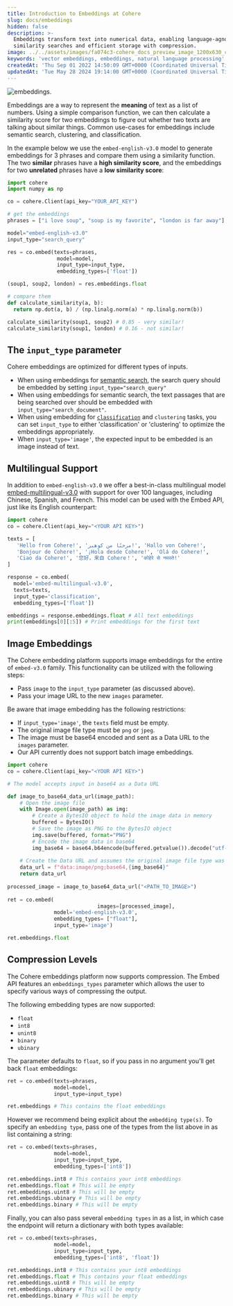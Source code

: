 ```yaml
---
title: Introduction to Embeddings at Cohere
slug: docs/embeddings
hidden: false
description: >-
  Embeddings transform text into numerical data, enabling language-agnostic
  similarity searches and efficient storage with compression.
image: ../../assets/images/fa074c3-cohere_docs_preview_image_1200x630_copy.jpg
keywords: 'vector embeddings, embeddings, natural language processing'
createdAt: 'Thu Sep 01 2022 14:50:09 GMT+0000 (Coordinated Universal Time)'
updatedAt: 'Tue May 28 2024 19:14:00 GMT+0000 (Coordinated Universal Time)'
---
```

<img src='../../assets/images/e8ea586-Embeddings_Visual_1_1.png' alt='embeddings.' />


Embeddings are a way to represent the **meaning** of text as a list of numbers. Using a simple comparison function, we can then calculate a similarity score for two embeddings to figure out whether two texts are talking about similar things. Common use-cases for embeddings include semantic search, clustering, and classification.

In the example below we use the `embed-english-v3.0` model to generate embeddings for 3 phrases and compare them using a similarity function. The two **similar** phrases have a **high similarity score**, and the embeddings for two **unrelated** phrases have a **low similarity score**:

```python PYTHON
import cohere
import numpy as np

co = cohere.Client(api_key="YOUR_API_KEY")

# get the embeddings
phrases = ["i love soup", "soup is my favorite", "london is far away"]

model="embed-english-v3.0"
input_type="search_query"

res = co.embed(texts=phrases,
                model=model,
                input_type=input_type,
                embedding_types=['float'])

(soup1, soup2, london) = res.embeddings.float

# compare them
def calculate_similarity(a, b):
  return np.dot(a, b) / (np.linalg.norm(a) * np.linalg.norm(b))

calculate_similarity(soup1, soup2) # 0.85 - very similar!
calculate_similarity(soup1, london) # 0.16 - not similar!
```

## The `input_type` parameter

Cohere embeddings are optimized for different types of inputs.

- When using embeddings for [semantic search](/docs/semantic-search), the search query should be embedded by setting `input_type="search_query"`
- When using embeddings for semantic search, the text passages that are being searched over should be embedded with `input_type="search_document"`.
- When using embedding for [`classification`](/docs/text-classification-with-embed) and `clustering` tasks, you can set `input_type` to either 'classification' or 'clustering' to optimize the embeddings appropriately.
- When `input_type='image'`, the expected input to be embedded is an image instead of text.

## Multilingual Support

In addition to `embed-english-v3.0` we offer a best-in-class multilingual model [embed-multilingual-v3.0](/docs/embed-2#multi-lingual-models)  with support for over 100 languages, including Chinese, Spanish, and French. This model can be used with the Embed API, just like its English counterpart:

```python PYTHON
import cohere  
co = cohere.Client(api_key="<YOUR API KEY>")

texts = [  
   'Hello from Cohere!', 'مرحبًا من كوهير!', 'Hallo von Cohere!',  
   'Bonjour de Cohere!', '¡Hola desde Cohere!', 'Olá do Cohere!',  
   'Ciao da Cohere!', '您好，来自 Cohere！', 'कोहेरे से नमस्ते!'  
]  

response = co.embed(
  model='embed-multilingual-v3.0',
  texts=texts, 
  input_type='classification',
  embedding_types=['float']) 

embeddings = response.embeddings.float # All text embeddings 
print(embeddings[0][:5]) # Print embeddings for the first text

```

## Image Embeddings

The Cohere embedding platform supports image embeddings for the entire of `embed-v3.0` family. This functionality can be utilized with the following steps:

- Pass `image` to the `input_type` parameter (as discussed above). 
- Pass your image URL to the new `images` parameter.

Be aware that image embedding has the following restrictions:

- If `input_type='image'`, the `texts` field must be empty.
- The original image file type must be `png` or `jpeg`.
- The image must be base64 encoded and sent as a Data URL to the `images` parameter. 
- Our API currently does not support batch image embeddings.

```python PYTHON
import cohere  
co = cohere.Client(api_key="<YOUR API KEY>")

# The model accepts input in base64 as a Data URL

def image_to_base64_data_url(image_path):
    # Open the image file
    with Image.open(image_path) as img:
        # Create a BytesIO object to hold the image data in memory
        buffered = BytesIO()
        # Save the image as PNG to the BytesIO object
        img.save(buffered, format="PNG")
        # Encode the image data in base64
        img_base64 = base64.b64encode(buffered.getvalue()).decode("utf-8")
        
    # Create the Data URL and assumes the original image file type was png
    data_url = f"data:image/png;base64,{img_base64}"
    return data_url
    
processed_image = image_to_base64_data_url("<PATH_TO_IMAGE>")
  
ret = co.embed(
							 images=[processed_image],
               model='embed-english-v3.0',
               embedding_types= ["float"],
               input_type='image')

ret.embeddings.float
```

## Compression Levels

The Cohere embeddings platform now supports compression. The Embed API features an `embeddings_types` parameter which allows the user to specify various ways of compressing the output.  

The following embedding types are now supported: 

- `float`
- `int8`
- `unint8`
- `binary`
- `ubinary`

The parameter defaults to `float`, so if you pass in no argument you'll get back `float` embeddings:

```python PYTHON
ret = co.embed(texts=phrases,
               model=model,
               input_type=input_type)

ret.embeddings # This contains the float embeddings
```

However we recommend being explicit about the `embedding type(s)`. To specify an `embedding type`, pass one of the types from the list above in as list containing a string:

```python PYTHON
ret = co.embed(texts=phrases,
               model=model,
               input_type=input_type,
               embedding_types=['int8'])

ret.embeddings.int8 # This contains your int8 embeddings
ret.embeddings.float # This will be empty
ret.embeddings.uint8 # This will be empty
ret.embeddings.ubinary # This will be empty
ret.embeddings.binary # This will be empty
```

Finally, you can also pass several `embedding types` in as a list, in which case the endpoint will return a dictionary with both types available:

```python PYTHON
ret = co.embed(texts=phrases,
               model=model,
               input_type=input_type,
               embedding_types=['int8', 'float'])

ret.embeddings.int8 # This contains your int8 embeddings
ret.embeddings.float # This contains your float embeddings
ret.embeddings.uint8 # This will be empty
ret.embeddings.ubinary # This will be empty
ret.embeddings.binary # This will be empty
```

